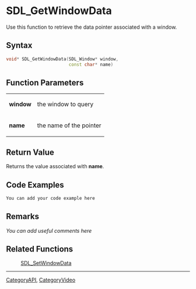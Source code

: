 
= SDL_GetWindowData =
Use this function to retrieve the data pointer associated with a window.


== Syntax ==
<syntaxhighlight lang='c++'>
void* SDL_GetWindowData(SDL_Window* window,
                        const char* name)
</syntaxhighlight>

== Function Parameters ==
{|
|'''window'''
|the window to query
|-
|'''name'''
|the name of the pointer
|}

== Return Value ==
Returns the value associated with '''name'''.

== Code Examples ==
<syntaxhighlight lang='c++'>
You can add your code example here
</syntaxhighlight>

== Remarks ==
''You can add useful comments here''

== Related Functions ==
:[[SDL_SetWindowData]]

----
[[CategoryAPI]], [[CategoryVideo]]

